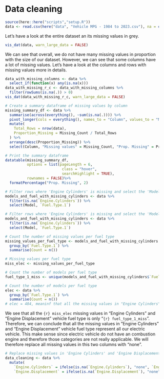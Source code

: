 # Data cleaning

```r
source(here::here("scripts","setup.R"))
data <- read.csv(here("data", "Vehicle MPG - 1984 to 2023.csv"), na = c(""))
```

Let's have a look at the entire dataset an its missing values in grey.

```r
vis_dat(data, warn_large_data = FALSE)
```

We can see that overall, we do not have many missing values in proportion with the size of our dataset. However, we can see that some columns have a lot of missing values. Let's have a look at the columns and rows with missing values more in details.

```r
data_with_missing_columns <- data %>%
  select_if(function(x) any(is.na(x)))
data_with_missing_r_c <- data_with_missing_columns %>%
  filter(rowSums(is.na(.)) > 0)
vis_dat(data_with_missing_r_c, warn_large_data = FALSE)
```

```r
# Create a summary dataframe of missing values by column
missing_summary_df <- data %>%
  summarise(across(everything(), ~sum(is.na(.)))) %>%
  pivot_longer(cols = everything(), names_to = "Column", values_to = "Missing_Count") %>%
  mutate(
    Total_Rows = nrow(data),
    Proportion_Missing = Missing_Count / Total_Rows
  ) %>%
  arrange(desc(Proportion_Missing)) %>%
  select(Column, "Missing values" = Missing_Count, "Prop. Missing" = Proportion_Missing)

# Print the summary dataframe
datatable(missing_summary_df,
          options = list(pageLength = 6,
                          class = "hover",
                          searchHighlight = TRUE),
          rownames = FALSE)%>%
  formatPercentage("Prop. Missing", 2)
```

```r
# Filter rows where 'Engine Cylinders' is missing and select the 'Model' and 'Fuel Type 1'
models_and_fuel_with_missing_cylinders <- data %>%
  filter(is.na(`Engine.Cylinders`)) %>%
  select(Model, `Fuel.Type.1`)

# Filter rows where 'Engine Cylinders' is missing and select the 'Model' and 'Fuel Type 1'
models_and_fuel_with_missing_cylinders <- data %>%
  filter(is.na(`Engine.Cylinders`)) %>%
  select(Model, `Fuel.Type.1`)

# Count the number of missing values per fuel type
missing_values_per_fuel_type <- models_and_fuel_with_missing_cylinders %>%
  group_by(`Fuel.Type.1`) %>%
  summarise(Count = n())

# Missing values per fuel type
miss_elec <- missing_values_per_fuel_type

# Count the number of models per fuel type
fuel_type_1_miss <- unique(models_and_fuel_with_missing_cylinders$`Fuel.Type.1`)

# Count the number of models per fuel type
elec <- data %>%
  group_by(`Fuel.Type.1`) %>%
  summarise(Count = n())
# elec = 484, meaninf that all the missing values in "Engine Cylinders" and "Engine Displacement" vehicle fuel type reprenst all our electric vehicle
```

We see that all the `{r} miss_elec` missing values in "Engine Cylinders" and "Engine Displacement" vehicle fuel type is only "`{r} fuel_type_1_miss`". Therefore, we can conclude that all the missing values in "Engine Cylinders" and "Engine Displacement" vehicle fuel type represent all our electric vehicle. This make sense since electric vehicle do not have an combustion engine and therefore those categories are not really applicable. We will therefore replace all missing values in this two columns with "none".

```r
# Replace missing values in 'Engine Cylinders' and 'Engine Displacement' with "none"
data_cleaning <- data %>%
  mutate(
    `Engine.Cylinders` = ifelse(is.na(`Engine.Cylinders`), "none", `Engine.Cylinders`),
    `Engine.Displacement` = ifelse(is.na(`Engine.Displacement`), "none", `Engine.Displacement`))
```

